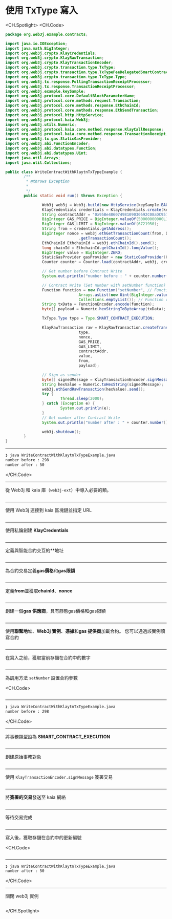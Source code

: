 # 使用 TxType 寫入

<CH.Spotlight>
<CH.Code>

```java WriteContractWithKlaytnTxTypeExample.java
package org.web3j.example.contracts;

import java.io.IOException;
import java.math.BigInteger;
import org.web3j.crypto.KlayCredentials;
import org.web3j.crypto.KlayRawTransaction;
import org.web3j.crypto.KlayTransactionEncoder;
import org.web3j.crypto.transaction.type.TxType;
import org.web3j.crypto.transaction.type.TxTypeFeeDelegatedSmartContractExecution;
import org.web3j.crypto.transaction.type.TxType.Type;
import org.web3j.tx.response.PollingTransactionReceiptProcessor;
import org.web3j.tx.response.TransactionReceiptProcessor;
import org.web3j.example.keySample;
import org.web3j.protocol.core.DefaultBlockParameterName;
import org.web3j.protocol.core.methods.request.Transaction;
import org.web3j.protocol.core.methods.response.EthChainId;
import org.web3j.protocol.core.methods.response.EthSendTransaction;
import org.web3j.protocol.http.HttpService;
import org.web3j.protocol.kaia.Web3j;
import org.web3j.utils.Numeric;
import org.web3j.protocol.kaia.core.method.response.KlayCallResponse;
import org.web3j.protocol.kaia.core.method.response.TransactionReceipt;
import org.web3j.tx.gas.StaticGasProvider;
import org.web3j.abi.FunctionEncoder;
import org.web3j.abi.datatypes.Function;
import org.web3j.abi.datatypes.Uint;
import java.util.Arrays;
import java.util.Collections;

public class WriteContractWithKlaytnTxTypeExample {
        /**
         * @throws Exception
         *
         */
        public static void run() throws Exception {

                Web3j web3j = Web3j.build(new HttpService(keySample.BAOBAB_URL));
                KlayCredentials credentials = KlayCredentials.create(keySample.LEGACY_KEY_privkey);
                String contractAddr = "0x95Be48607498109030592C08aDC9577c7C2dD505";
                BigInteger GAS_PRICE = BigInteger.valueOf(50000000000L);
                BigInteger GAS_LIMIT = BigInteger.valueOf(6721950);
                String from = credentials.getAddress();
                BigInteger nonce = web3j.ethGetTransactionCount(from, DefaultBlockParameterName.LATEST).send()
                                .getTransactionCount();
                EthChainId EthchainId = web3j.ethChainId().send();
                long chainId = EthchainId.getChainId().longValue();
                BigInteger value = BigInteger.ZERO;
                StaticGasProvider gasProvider = new StaticGasProvider(GAS_PRICE, GAS_LIMIT);
                Counter counter = Counter.load(contractAddr, web3j, credentials.convertToCredentials(), gasProvider);

                // Get number before Contract Write
                System.out.println("number before : " + counter.number().send());

                // Contract Write (Set number with setNumber function)
                Function function = new Function("setNumber", // Function name
                                Arrays.asList(new Uint(BigInteger.valueOf(50))), // Function input parameters
                                Collections.emptyList()); // Function returned parameters
                String txData = FunctionEncoder.encode(function);
                byte[] payload = Numeric.hexStringToByteArray(txData);

                TxType.Type type = Type.SMART_CONTRACT_EXECUTION;

                KlayRawTransaction raw = KlayRawTransaction.createTransaction(
                                type,
                                nonce,
                                GAS_PRICE,
                                GAS_LIMIT,
                                contractAddr,
                                value,
                                from,
                                payload);

                // Sign as sender
                byte[] signedMessage = KlayTransactionEncoder.signMessage(raw, chainId, credentials);
                String hexValue = Numeric.toHexString(signedMessage);
                web3j.ethSendRawTransaction(hexValue).send();
                try {
                        Thread.sleep(2000);
                } catch (Exception e) {
                        System.out.println(e);
                }
                // Get number after Contract Write
                System.out.println("number after : " + counter.number().send());

                web3j.shutdown();
        }
}

```

---

```zsh output
❯ java WriteContractWithKlaytnTxTypeExample.java
number before : 298
number after : 50
```

</CH.Code>

---

從 Web3j 和 kaia 庫（`web3j-ext`）中導入必要的類。

```java WriteContractWithKlaytnTxTypeExample.java focus=1:28

```

---

使用 Web3j 連接到 kaia 區塊鏈並指定 URL

```java WriteContractWithKlaytnTxTypeExample.java focus=37

```

---

使用私鑰創建 **KlayCredentials**

```java WriteContractWithKlaytnTxTypeExample.java focus=38

```

---

定義與智能合約交互的\*\*地址

```java WriteContractWithKlaytnTxTypeExample.java focus=39

```

---

為合約交易定義**gas價格**和**gas限額**

```java WriteContractWithKlaytnTxTypeExample.java focus=40:41

```

---

定義**from**並獲取**chainId**、**nonce**

```java WriteContractWithKlaytnTxTypeExample.java focus=42:46

```

---

創建一個**gas 供應商**，具有靜態gas價格和gas限額

```java WriteContractWithKlaytnTxTypeExample.java focus=48

```

---

使用**聯繫地址**、**Web3j 實例**、**憑據**和**gas 提供商**加載合約。 您可以通過該實例讀寫合約

```java WriteContractWithKlaytnTxTypeExample.java focus=43

```

---

在寫入之前，獲取當前存儲在合約中的數字

```java WriteContractWithKlaytnTxTypeExample.java focus=51:52

```

---

為調用方法 `setNumber` 設置合約參數

<CH.Code>
```java WriteContractWithKlaytnTxTypeExample.java focus=54:59

````


---

```zsh output
❯ java WriteContractWithKlaytnTxTypeExample.java
number before : 298
````

</CH.Code>

---

將事務類型設為 **SMART_CONTRACT_EXECUTION**

```java WriteContractWithKlaytnTxTypeExample.java focus=61

```

---

創建原始事務對象

```java WriteContractWithKlaytnTxTypeExample.java focus=63:71

```

---

使用 `KlayTransactionEncoder.signMessage` 簽署交易

```java WriteContractWithKlaytnTxTypeExample.java focus=73:74

```

---

將**簽署的交易**發送至 kaia 網絡

```java WriteContractWithKlaytnTxTypeExample.java focus=75:76

```

---

等待交易完成

```java WriteContractWithKlaytnTxTypeExample.java focus=77:81

```

---

寫入後，獲取存儲在合約中的更新編號

<CH.Code>
```java WriteContractWithKlaytnTxTypeExample.java focus=82:83

````


---

```zsh output
❯ java WriteContractWithKlaytnTxTypeExample.java
number after : 50
````

</CH.Code>

---

關閉 web3j 實例

```java WriteContractWithKlaytnTxTypeExample.java focus=85

```

</CH.Spotlight>
